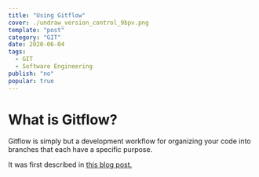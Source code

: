```yaml
---
title: "Using Gitflow"
cover: ./undraw_version_control_9bpv.png
template: "post"
category: "GIT"
date: 2020-06-04
tags:
  - GIT
  - Software Engineering
publish: "no"
popular: true
---
```


# What is Gitflow?

Gitflow is simply but a development workflow for organizing your code into branches that each have a specific purpose.

It was first described in [this blog post.](https://nvie.com/posts/a-successful-git-branching-model/)
